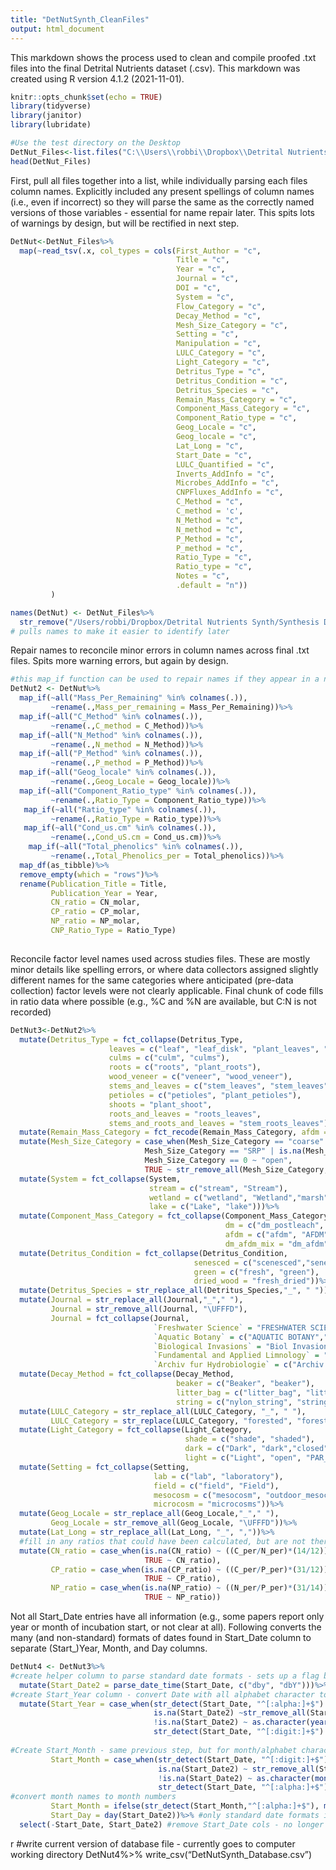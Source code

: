 ```yaml
---
title: "DetNutSynth_CleanFiles"
output: html_document
---
```


This markdown shows the process used to clean and compile proofed .txt files into the final Detrital Nutrients dataset (.csv). This markdown was created using R version 4.1.2 (2021-11-01).


```r
knitr::opts_chunk$set(echo = TRUE)
library(tidyverse)
library(janitor)
library(lubridate)
```


```r
#Use the test directory on the Desktop
DetNut_Files<-list.files("C:\\Users\\robbi\\Dropbox\\Detrital Nutrients Synth\\Final Proofed Files", full.names = TRUE) #Obviously change this to where you need to
head(DetNut_Files)

```

First, pull all files together into a list, while individually parsing each files column names. Explicitly included any present spellings of column names (i.e., even if incorrect) so they will parse the same as the correctly named versions of those variables - essential for name repair later. This spits lots of warnings by design, but will be rectified in next step.
```r

DetNut<-DetNut_Files%>%
  map(~read_tsv(.x, col_types = cols(First_Author = "c",
                                     Title = "c",
                                     Year = "c",
                                     Journal = "c",
                                     DOI = "c",
                                     System = "c",
                                     Flow_Category = "c",
                                     Decay_Method = "c",
                                     Mesh_Size_Category = "c",
                                     Setting = "c",
                                     Manipulation = "c",
                                     LULC_Category = "c",
                                     Light_Category = "c",
                                     Detritus_Type = "c",
                                     Detritus_Condition = "c",
                                     Detritus_Species = "c",
                                     Remain_Mass_Category = "c",
                                     Component_Mass_Category = "c",
                                     Component_Ratio_type = "c",
                                     Geog_Locale = "c",
                                     Geog_locale = "c",
                                     Lat_Long = "c",
                                     Start_Date = "c",
                                     LULC_Quantified = "c",
                                     Inverts_AddInfo = "c",
                                     Microbes_AddInfo = "c",
                                     CNPFluxes_AddInfo = "c",
                                     C_Method = "c",
                                     C_method = 'c',
                                     N_Method = "c",
                                     N_method = "c",
                                     P_Method = "c",
                                     P_method = "c",
                                     Ratio_Type = "c",
                                     Ratio_type = "c",
                                     Notes = "c",
                                     .default = "n"))
         )

names(DetNut) <- DetNut_Files%>%
  str_remove("/Users/robbi/Dropbox/Detrital Nutrients Synth/Synthesis Data txt Files/")
# pulls names to make it easier to identify later

```

Repair names to reconcile minor errors in column names across final .txt files. Spits more warning errors, but again by design. 

```r
#this map_if function can be used to repair names if they appear in a nested tibble
DetNut2 <- DetNut%>%
  map_if(~all("Mass_Per_Remaining" %in% colnames(.)), 
         ~rename(.,Mass_per_remaining = Mass_Per_Remaining))%>% 
  map_if(~all("C_Method" %in% colnames(.)), 
         ~rename(.,C_method = C_Method))%>%
  map_if(~all("N_Method" %in% colnames(.)), 
         ~rename(.,N_method = N_Method))%>%
  map_if(~all("P_Method" %in% colnames(.)), 
         ~rename(.,P_method = P_Method))%>%
  map_if(~all("Geog_locale" %in% colnames(.)), 
         ~rename(.,Geog_Locale = Geog_locale))%>%
  map_if(~all("Component_Ratio_type" %in% colnames(.)), 
         ~rename(.,Ratio_Type = Component_Ratio_type))%>%
   map_if(~all("Ratio_type" %in% colnames(.)), 
         ~rename(.,Ratio_Type = Ratio_type))%>%
   map_if(~all("Cond_us.cm" %in% colnames(.)), 
         ~rename(.,Cond_uS.cm = Cond_us.cm))%>%
    map_if(~all("Total_phenolics" %in% colnames(.)), 
         ~rename(.,Total_Phenolics_per = Total_phenolics))%>%
  map_df(as_tibble)%>%
  remove_empty(which = "rows")%>%
  rename(Publication_Title = Title, 
         Publication_Year = Year, 
         CN_ratio = CN_molar,
         CP_ratio = CP_molar,
         NP_ratio = NP_molar,
         CNP_Ratio_Type = Ratio_Type)
  
```



Reconcile factor level names used across studies files. These are mostly minor details like spelling errors, or where data collectors assigned slightly different names for the same categories where anticipated (pre-data collection) factor levels were not clearly applicable. Final chunk of code fills in ratio data where possible (e.g., %C and %N are available, but C:N is not recorded)

```r

DetNut3<-DetNut2%>%
  mutate(Detritus_Type = fct_collapse(Detritus_Type, 
                      leaves = c("leaf", "leaf_disk", "plant_leaves", "leaves"),
                      culms = c("culm", "culms"),
                      roots = c("roots", "plant_roots"),
                      wood_veneer = c("veneer", "wood_veneer"),
                      stems_and_leaves = c("stem_leaves", "stem_leaves", "leaf_stem", "leaves_stem", "stems_leaves"),
                      petioles = c("petioles", "plant_petioles"),
                      shoots = "plant_shoot",
                      roots_and_leaves = "roots_leaves",
                      stems_and_roots_and_leaves = "stem_roots_leaves"))%>%
  mutate(Remain_Mass_Category = fct_recode(Remain_Mass_Category, afdm = "AFDM", dm = "DM"))%>%
  mutate(Mesh_Size_Category = case_when(Mesh_Size_Category == "coarse" | Mesh_Size_Category == "fine" | Mesh_Size_Category == "open" ~ Mesh_Size_Category,
                              Mesh_Size_Category == "SRP" | is.na(Mesh_Size_Category) ~ "NA",
                              Mesh_Size_Category == 0 ~ "open",
                              TRUE ~ str_remove_all(Mesh_Size_Category, " mm|mm|_mm| |_1|-")))%>%
  mutate(System = fct_collapse(System,
                               stream = c("stream", "Stream"),
                               wetland = c("wetland", "Wetland","marsh"),
                               lake = c("Lake", "lake")))%>%
  mutate(Component_Mass_Category = fct_collapse(Component_Mass_Category,
                                                dm = c("dm_postleach", "DM"),
                                                afdm = c("afdm", "AFDM", "afdm_postleach"),
                                                dm_afdm_mix = "dm_afdm"))%>%
  mutate(Detritus_Condition = fct_collapse(Detritus_Condition,
                                         senesced = c("scenesced","senescent"),
                                         green = c("fresh", "green"),
                                         dried_wood = "fresh_dried"))%>%
  mutate(Detritus_Species = str_replace_all(Detritus_Species,"_", " "))%>%
  mutate(Journal = str_replace_all(Journal,"_"," "),
         Journal = str_remove_all(Journal, "\UFFFD"),
         Journal = fct_collapse(Journal, 
                                `Freshwater Science` = "FRESHWATER SCIENCE",
                                `Aquatic Botany` = c("AQUATIC BOTANY","AquaticBotany"),
                                `Biological Invasions` = "Biol Invasions",
                                `Fundamental and Applied Limnology` = "Fundamental and applied Limnology",
                                `Archiv fur Hydrobiologie` = c("Archiv fr Hydrobiologie", "Archiv Fr Hydrobiologie")))%>%
  mutate(Decay_Method = fct_collapse(Decay_Method, 
                                     beaker = c("Beaker", "beaker"),
                                     litter_bag = c("litter_bag", "litter_ bag", "litter_bags", "leaf_pack"), 
                                     string = c("nylon_string", "string")))%>%
  mutate(LULC_Category = str_replace_all(LULC_Category, "_", " "),
         LULC_Category = str_replace(LULC_Category, "forested", "forest"))%>%
  mutate(Light_Category = fct_collapse(Light_Category, 
                                       shade = c("shade", "shaded"),
                                       dark = c("Dark", "dark","closed"),
                                       light = c("Light", "open", "PAR_only", "PAR_and_UVA", "PAR_UVA_UVB")))%>%
  mutate(Setting = fct_collapse(Setting, 
                                lab = c("lab", "laboratory"),
                                field = c("field", "Field"),
                                mesocosm = c("mesocosm", "outdoor_mesocosm"),
                                microcosm = "microcosms"))%>%
  mutate(Geog_Locale = str_replace_all(Geog_Locale,"_"," "),
         Geog_Locale = str_remove_all(Geog_Locale, "\UFFFD"))%>%
  mutate(Lat_Long = str_replace_all(Lat_Long, "_", ","))%>%
  #fill in any ratios that could have been calculated, but are not there
  mutate(CN_ratio = case_when(is.na(CN_ratio) ~ ((C_per/N_per)*(14/12)),
                              TRUE ~ CN_ratio),
         CP_ratio = case_when(is.na(CP_ratio) ~ ((C_per/P_per)*(31/12)),
                              TRUE ~ CP_ratio),
         NP_ratio = case_when(is.na(NP_ratio) ~ ((N_per/P_per)*(31/14)),
                              TRUE ~ NP_ratio))


```

Not all Start_Date entries have all information (e.g., some papers report only year or month of incubation start, or not clear at all). Following converts the many (and non-standard) formats of dates found in Start_Date column to separate (Start_)Year, Month, and Day columns.
 
```r

DetNut4 <- DetNut3%>%
#create helper column to parse standard date formats - sets up a flag by which to conditionally operate on only non-standard dates with the Start_Date column. Will fix non-parsers in next step.
  mutate(Start_Date2 = parse_date_time(Start_Date, c("dby", "dbY")))%>%
#create Start_Year column - convert Date with all alphabet character to NA (no year included)
  mutate(Start_Year = case_when(str_detect(Start_Date, "^[:alpha:]+$") ~ NA_character_,
                                is.na(Start_Date2) ~str_remove_all(Start_Date, "[:alpha:]"), #if non-standard date with alpha+numeric character, remove alphabetical (only year characters remain)
                                !is.na(Start_Date2) ~ as.character(year(Start_Date2)), #pull year from standard date stored in helper column
                                str_detect(Start_Date, "^[:digit:]+$") ~ Start_Date),#if Start_Date is only a number (i.e., all digits), pull value into Start_Year
         
#Create Start_Month - same previous step, but for month/alphabet characters rather than digit characters
         Start_Month = case_when(str_detect(Start_Date, "^[:digit:]+$") ~ NA_character_,
                                 is.na(Start_Date2) ~ str_remove_all(Start_Date, "[:digit:]"),
                                 !is.na(Start_Date2) ~ as.character(month(Start_Date2)),
                                 str_detect(Start_Date, "^[:alpha:]+$") ~ Start_Date), 
#convert month names to month numbers
         Start_Month = ifelse(str_detect(Start_Month,"^[:alpha:]+$"), match(Start_Month, month.name), Start_Month),
         Start_Day = day(Start_Date2))%>% #only standard date formats included days, so just pull from there
  select(-Start_Date, Start_Date2) #remove Start_Date cols - no longer needed

```

{r write tidied database}
#write current version of database file - currently goes to computer working directory
DetNut4%>%
  write_csv("DetNutSynth_Database.csv")
